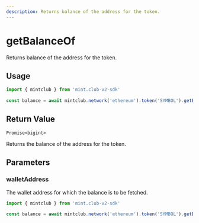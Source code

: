 ```yaml
---
description: Returns balance of the address for the token.
---
```


# getBalanceOf 

Returns balance of the address for the token.

## Usage

```ts twoslash [example.ts]
import { mintclub } from 'mint.club-v2-sdk'
 
const balance = await mintclub.network('ethereum').token('SYMBOL').getBalanceOf('0x...')
```

## Return Value

`Promise<bigint>`

Returns the balance of the address for the token.


## Parameters

### walletAddress

The wallet address for which the balance is to be fetched.

```ts twoslash
import { mintclub } from 'mint.club-v2-sdk'
 
const balance = await mintclub.network('ethereum').token('SYMBOL').getBalanceOf('0x...')
```
